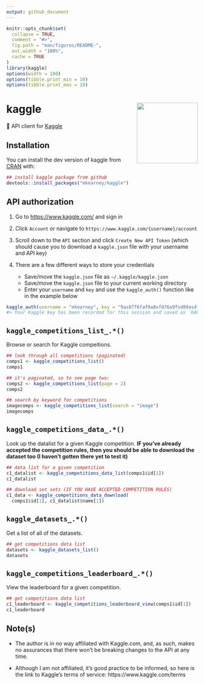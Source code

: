 ```yaml
---
output: github_document
---
```


<!-- README.md is generated from README.Rmd. Please edit that file -->

```r
knitr::opts_chunk$set(
  collapse = TRUE,
  comment = "#>",
  fig.path = "man/figures/README-",
  out.width = "100%", 
  cache = TRUE
)
library(kaggle)
options(width = 100)
options(tibble.print_min = 10)
options(tibble.print_max = 10)
```
# kaggle <img src="man/figures/logo.png" width="160px" align="right" />

🏁 API client for [Kaggle](https://www.kaggle.com)

## Installation

You can install the dev version of kaggle from [CRAN](https://github.com/mkearney/kaggle) with:

``` r
## install kaggle package from github
devtools::install_packages("mkearney/kaggle")
```

## API authorization

1. Go to [https://www.kaggle.com/](kaggle.com) and sign in

1. Click `Account` or navigate to `https://www.kaggle.com/{username}/account`

1. Scroll down to the `API` section and click `Create New API Token` (which should cause you to download a `kaggle.json` file with your username and API key)

1. There are a few different ways to store your credentials

   + Save/move the `kaggle.json` file as `~/.kaggle/kaggle.json`
   + Save/move the `kaggle.json` file to your current working directory
   + Enter your `username` and `key` and use the `kaggle_auth()` function like in the example below

```r
kaggle_auth(username = "mkearney", key = "9as87f6faf9a8sfd76a9fsd89asdf6dsa9f8")
#> Your Kaggle key has been recorded for this session and saved as `KAGGLE_PAT` environment variable for future sessions.
```


## `kaggle_competitions_list_.*()`

Browse or search for Kaggle compeitions.

```r
## look through all competitions (paginated)
comps1 <- kaggle_competitions_list()
comps1 

## it's paginated, so to see page two:
comps2 <- kaggle_competitions_list(page = 2)
comps2

## search by keyword for competitions
imagecomps <- kaggle_competitions_list(search = "image")
imagecomps
```

## `kaggle_competitions_data_.*()`

Look up the datalist for a given Kaggle competition. **IF you've already accepted the competition rules, then you should be able to download the dataset too (I haven't gotten there yet to test it)**

```r
## data list for a given competition
c1_datalist <- kaggle_competitions_data_list(comps1$id[1])
c1_datalist

## download set sets (IF YOU HAVE ACCEPTED COMPETITION RULES)
c1_data <- kaggle_competitions_data_download(
  comps1$id[1], c1_datalist$name[1])
```

## `kaggle_datasets_.*()`

Get a list of all of the datasets.

```r
## get competitions data list
datasets <- kaggle_datasets_list()
datasets
```


## `kaggle_competitions_leaderboard_.*()`

View the leaderboard for a given competition.

```r
## get competitions data list
c1_leaderboard <- kaggle_competitions_leaderboard_view(comps1$id[1])
c1_leaderboard
```


## Note(s)

+ The author is in no way affiliated with Kaggle.com, and, as such, makes no 
assurances that there won't be breaking changes to the API at any time.

+ Although I am not affiliated, it's good practice to be informed, so here is 
the link to Kaggle's terms of service: https://www.kaggle.com/terms

